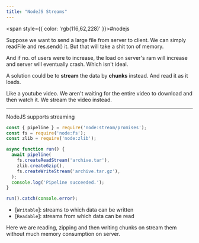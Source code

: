 ```yaml
---
title: "NodeJS Streams"
---
```



<span style={{ color: 'rgb(116,62,228)' }}>#nodejs</span>

Suppose we want to send a large file from server to client. We can simply readFile and res.send() it. But that will take a shit ton of memory.

And if no. of users were to increase, the load on server's ram will increase and server will eventually crash. Which isn't ideal.

A solution could be to **stream** the data by **chunks** instead. And read it as it loads.

Like a youtube video. We aren't waiting for the entire video to download and then watch it. We stream the video instead.

---
NodeJS supports streaming

```javascript
const { pipeline } = require('node:stream/promises');
const fs = require('node:fs');
const zlib = require('node:zlib');

async function run() {
  await pipeline(
    fs.createReadStream('archive.tar'),
    zlib.createGzip(),
    fs.createWriteStream('archive.tar.gz'),
  );
  console.log('Pipeline succeeded.');
}

run().catch(console.error);
```

- [`Writable`]: streams to which data can be written
- [`Readable`]: streams from which data can be read

Here we are reading, zipping and then writing chunks on stream them without much memory consumption on server.
